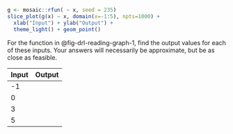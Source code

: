 ::: {#drl-04-reading-graph-1}

::: {#fig-function-graph-1}
```r
g <- mosaic::rfun( ~ x, seed = 235)
slice_plot(g(x) ~ x, domain(x=-1:5), npts=1000) + 
  xlab("Input") + ylab("Output") + 
  theme_light() + geom_point()
```


::: 


For the function in @fig-drl-reading-graph-1, find the output values for each of these inputs. Your answers will necessarily be approximate, but be as close as feasible.

Input | Output
------|--------
-1    |
0     |
3     |
5     |


:::